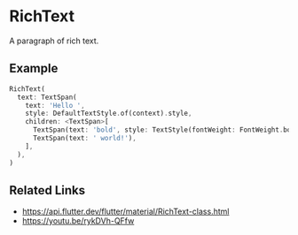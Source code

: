 
<Meta of={RichTextStories} />

# RichText

A paragraph of rich text.

<YouTubeVideoPlayer videoId="rykDVh-QFfw" />

## Example

```dart liveslice=RichText
RichText(
  text: TextSpan(
    text: 'Hello ',
    style: DefaultTextStyle.of(context).style,
    children: <TextSpan>[
      TextSpan(text: 'bold', style: TextStyle(fontWeight: FontWeight.bold)),
      TextSpan(text: ' world!'),
    ],
  ),
)
```

## Related Links

- https://api.flutter.dev/flutter/material/RichText-class.html
- https://youtu.be/rykDVh-QFfw
